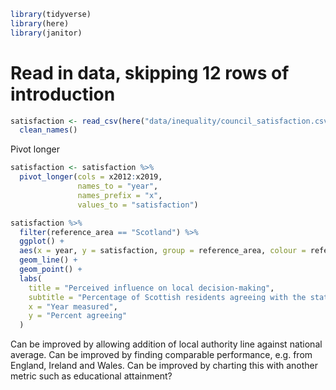 
```r
library(tidyverse)
library(here)
library(janitor)
```

# Read in data, skipping 12 rows of introduction
```r
satisfaction <- read_csv(here("data/inequality/council_satisfaction.csv"), skip = 12) %>% 
  clean_names()
```

Pivot longer
```r
satisfaction <- satisfaction %>% 
  pivot_longer(cols = x2012:x2019,
               names_to = "year",
               names_prefix = "x",
               values_to = "satisfaction")
```


```r
satisfaction %>% 
  filter(reference_area == "Scotland") %>% 
  ggplot() +
  aes(x = year, y = satisfaction, group = reference_area, colour = reference_area) +
  geom_line() +
  geom_point() +
  labs(
    title = "Perceived influence on local decision-making",
    subtitle = "Percentage of Scottish residents agreeing with the statement \n 'I can influence decisions affecting my local area'",
    x = "Year measured",
    y = "Percent agreeing"
  )
```

Can be improved by allowing addition of local authority line against national average.
Can be improved by finding comparable performance, e.g. from England, Ireland and Wales.
Can be improved by charting this with another metric such as educational attainment?
